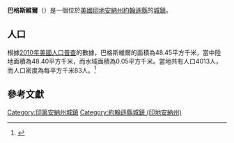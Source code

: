 {{noteTA
|G1=USState
|G2=地名
|G3=Unit
}}
{{Infobox settlement
|name            = 巴格斯維爾
|native_name = Bargersville
|settlement_type          = [[鎮|城鎮]]
|image_skyline            = Johnson County Indiana Incorporated and Unincorporated areas Bargersville Highlighted 1803394.svg
|imagesize                = 250px
|image_map                = 
|mapsize                  = 
|subdivision_type         = [[世界政區索引|國家]]
|subdivision_type1        = [[美国州份|州份]]
|subdivision_type2        = [[印地安納州行政區劃|縣]]
|subdivision_name         = [[美国|美国]]
|subdivision_name1        = [[印地安納州|印地安納州]]
|subdivision_name2        = [[約翰遜縣_(印地安納州)|約翰遜縣]]
|elevation_ft             = 820
|elevation_m              = 250
|timezone                 = [[北美东部时区|CST]]
|area_total_km2           = 48.45
|area_land_km2            = 48.40
|area_water_km2           = 0.05
|area_total_sq_mi         = 
|area_land_sq_mi          = 
|area_water_sq_mi         = 
|population_as_of         = [[2010年美國人口普查|2010]]
|population_footnotes     = 
|population_total         = 4013
|population_density_km2   = auto
|population_density_sq_mi = auto
|utc_offset               = -5
|coordinates              = {{coord|39|31|12|N|86|09|56|W|display=inline,title}}
| coor_pinpoint           = 
| coordinates_footnotes   = 
|timezone_DST             = EDT
|utc_offset_DST           = -4
|postal_code_type         = [[美國郵區編號|郵區編號]]
|postal_code              = 46106
|area_code                = {{link-en|电话区号317|Area code 317|317}}
|blank_name = [[地名信息系统|GNIS ID]]
|blank_info = 430487<ref name="GNIS">{{cite gnis|430487|Bargersville}}</ref>
}}
'''巴格斯維爾'''（{{lang-en|Bargersville}}）是一個位於[[美國|美國]][[印地安納州|印地安納州]][[約翰遜縣_(印地安納州)|約翰遜縣]]的[[鎮|城鎮]]。

== 人口 ==
根據[[2010年美國人口普查|2010年美國人口普查]]的數據，巴格斯維爾的面積為48.45平方千米，當中陸地面積為48.40平方千米，而水域面積為0.05平方千米。當地共有人口4013人，而人口密度為每平方千米83人。<ref name="GR8">{{cite web|url=http://factfinder2.census.gov|publisher=[[美国人口调查局|美国人口调查局]]|accessdate=2011-05-14|title=American FactFinder|archive-date=2013-09-11|archive-url=https://web.archive.org/web/20130911234518/http://factfinder2.census.gov/|dead-url=no}}</ref>

== 參考文獻 ==
{{reflist}}
{{約翰遜縣 (印地安納州)}}
{{Indiana-geo-stub}}
{{DEFAULTSORT:Bargersville, Indiana}}
[[Category:印第安納州城鎮|Category:印第安納州城鎮]]
[[Category:約翰遜縣城鎮_(印地安納州)|Category:約翰遜縣城鎮 (印地安納州)]]